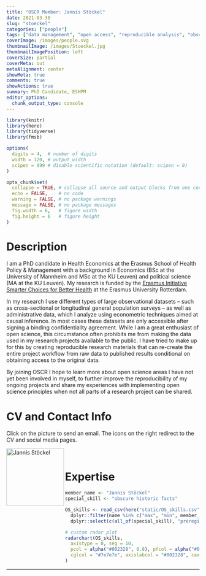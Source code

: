 ```yaml
---
title: "OSCR Member: Jannis Stöckel"
date: 2021-03-30
slug: "stoeckel"
categories: ["people"]
tags: ["data management", "open access", "reproducible analysis", "obscure historic facts", "school-eshpm"] # top 3 categories + unique + school
coverImage: /images/people.svg
thumbnailImage: /images/Stoeckel.jpg
thumbnailImagePosition: left
coverSize: partial
coverMeta: out
metaAlignment: center
showMeta: true
comments: true
showActions: true
summary: PhD Candidate, ESHPM
editor_options: 
  chunk_output_type: console
---
```


```r

library(knitr)
library(here)
library(tidyverse)
library(fmsb)

options(
  digits = 4,  # number of digits
  width = 120, # output width
  scipen = 999 # disable scientific notation (default: scipen = 0)
)

opts_chunk$set(
  collapse = TRUE, # collapse all source and output blocks from one code chunk into a single block
  echo = FALSE,    # no code
  warning = FALSE, # no package warnings
  message = FALSE, # no package messages
  fig.width = 6,   # figure width
  fig.height = 6   # figure height
)

```

# Description

I am a PhD candidate in Health Economics at the Erasmus School of Health Policy & Management with a background in Economics (BSc at the University of Mannheim and MSc at the KU Leuven) and political science (MA at the KU Leuven). My research is funded by the [Erasmus Initiative Smarter Choices for Better Health](https://www.eur.nl/en/research/erasmus-initiatives/smarter-choices-better-health) at the Erasmus University Rotterdam.

In my research I use different types of large observational datasets -- such as cross-sectional or longitudinal general population surveys -- as well as administrative data, which I analyze using econometric techniques aimed at causal inference. In most cases these datasets are only accessible after signing a binding confidentiality agreement. While I am a great enthusiast of open science, this circumstance often prohibits me from making the data used in my research projects available to the public. I have tried to make up for this by creating reproducible research materials that can re-create the entire project workflow from raw data to published results conditional on obtaining access to the original data.

By joining OSCR I hope to learn more about open science areas I have not yet been involved in myself, to further improve the reproducibility of my ongoing projects and share my experiences with implementing open science principles when not all parts of a research project can be shared.
 
# CV and Contact Info

Click on the picture to send an email. The icons on the right redirect to the CV and social media pages.

<!-- EMAIL -->
<p>
  <a href="mailto:stockel@eshpm.eur.nl">
  <img border="0" alt="Jannis Stöckel" src="/images/Stoeckel.jpg" width="150" height="150" align="left">
  </a>
</p>

<!-- CV -->
<p align="center">
  <a href="https://drive.google.com/file/d/1t6sKjNFK6OsI7_4ERC40H3_amnXb7618/view?usp=sharing" class="fa fa-file fa-2x" style="color:#00B969;">
  </a>
</p>

<!-- TWITTER -->
<p align="center">
  <a href="https://twitter.com/StockelJannis" class="fa fa-twitter fa-2x">
  </a>
</p>

<!-- PERSONAL WEBSITE -->
<p align="center">
  <a href="https://www.jannisstockel.com/" class="fa fa-link fa-2x" style="color:#000000;">
  </a>
</p>

<BR>

# Expertise

```r

member_name <- "Jannis Stöckel"
special_skill <- "obscure historic facts"

OS_skills <- read_csv(here("static/OS_skills.csv")) %>%
  dplyr::filter(name %in% c("max", "min", member_name)) %>%
  dplyr::select(c(all_of(special_skill), "preregistration", "data sharing", "reproducible analysis", "open source software", "open access", "data management"))

# custom radar plot
radarchart(OS_skills,
  axistype = 0, seg = 10,
  pcol = alpha("#002328", 0.8), pfcol = alpha("#00B969", 0.6), plwd = 4, centerzero = TRUE, # polygon
  cglcol = "#7e7e7e", axislabcol = "#002328", caxislabels = seq(0, 10, 2), cglwd = 0.8 # grid
)

```

***


